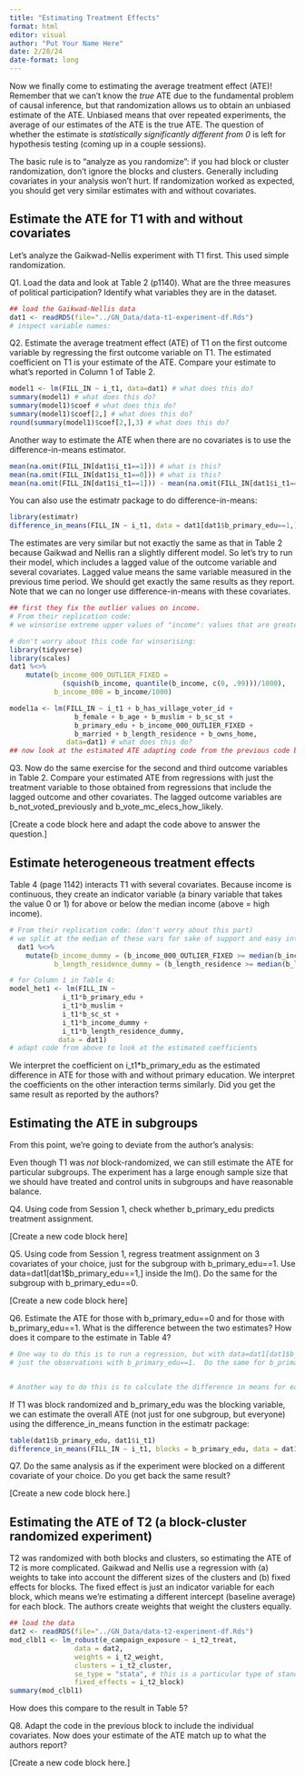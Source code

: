 ```yaml
---
title: "Estimating Treatment Effects"
format: html
editor: visual
author: "Put Your Name Here"
date: 2/28/24
date-format: long
---
```


Now we finally come to estimating the average treatment effect (ATE)! Remember that we can't know the *true* ATE due to the fundamental problem of causal inference, but that randomization allows us to obtain an unbiased estimate of the ATE. Unbiased means that over repeated experiments, the average of our estimates of the ATE is the true ATE. The question of whether the estimate is *statistically significantly different from 0* is left for hypothesis testing (coming up in a couple sessions).

The basic rule is to "analyze as you randomize": if you had block or cluster randomization, don't ignore the blocks and clusters. Generally including covariates in your analysis won't hurt. If randomization worked as expected, you should get very similar estimates with and without covariates.

## Estimate the ATE for T1 with and without covariates

Let's analyze the Gaikwad-Nellis experiment with T1 first. This used simple randomization.

Q1. Load the data and look at Table 2 (p1140). What are the three measures of political participation? Identify what variables they are in the dataset.

```r
## load the Gaikwad-Nellis data
dat1 <- readRDS(file="../GN_Data/data-t1-experiment-df.Rds")
# inspect variable names:
```

Q2. Estimate the average treatment effect (ATE) of T1 on the first outcome variable by regressing the first outcome variable on T1. The estimated coefficient on T1 is your estimate of the ATE. Compare your estimate to what's reported in Column 1 of Table 2.

```r
model1 <- lm(FILL_IN ~ i_t1, data=dat1) # what does this do?
summary(model1) # what does this do?
summary(model1)$coef # what does this do?
summary(model1)$coef[2,] # what does this do?
round(summary(model1)$coef[2,],3) # what does this do?
```

Another way to estimate the ATE when there are no covariates is to use the difference-in-means estimator.

```r
mean(na.omit(FILL_IN[dat1$i_t1==1])) # what is this?
mean(na.omit(FILL_IN[dat1$i_t1==0])) # what is this?
mean(na.omit(FILL_IN[dat1$i_t1==1])) - mean(na.omit(FILL_IN[dat1$i_t1==0])) # what is this?
```

You can also use the estimatr package to do difference-in-means:

```r
library(estimatr)
difference_in_means(FILL_IN ~ i_t1, data = dat1[dat1$b_primary_edu==1,])
```

The estimates are very similar but not exactly the same as that in Table 2 because Gaikwad and Nellis ran a slightly different model. So let's try to run their model, which includes a lagged value of the outcome variable and several covariates. Lagged value means the same variable measured in the previous time period. We should get exactly the same results as they report. Note that we can no longer use difference-in-means with these covariates.

```r
## first they fix the outlier values on income.  
# From their replication code:
# we winsorise extreme upper values of "income": values that are greater than the value at the 99th percentile are replaced by the value at the 99th percentile

# don't worry about this code for winsorising:
library(tidyverse)
library(scales)
dat1 %<>%
    mutate(b_income_000_OUTLIER_FIXED = 
             (squish(b_income, quantile(b_income, c(0, .99)))/1000),
           b_income_000 = b_income/1000)

model1a <- lm(FILL_IN ~ i_t1 + b_has_village_voter_id + 
                b_female + b_age + b_muslim + b_sc_st + 
                b_primary_edu + b_income_000_OUTLIER_FIXED + 
                b_married + b_length_residence + b_owns_home, 
              data=dat1) # what does this do?
## now look at the estimated ATE adapting code from the previous code block
```

Q3. Now do the same exercise for the second and third outcome variables in Table 2. Compare your estimated ATE from regressions with just the treatment variable to those obtained from regressions that include the lagged outcome and other covariates. The lagged outcome variables are b_not_voted_previously and b_vote_mc_elecs_how_likely.

\[Create a code block here and adapt the code above to answer the question.\]

## Estimate heterogeneous treatment effects

Table 4 (page 1142) interacts T1 with several covariates. Because income is continuous, they create an indicator variable (a binary variable that takes the value 0 or 1) for above or below the median income (above = high income).

```r
# From their replication code: (don't worry about this part)
# we split at the median of these vars for sake of support and easy interpretation
  dat1 %<>% 
    mutate(b_income_dummy = (b_income_000_OUTLIER_FIXED >= median(b_income_000_OUTLIER_FIXED))*1,
           b_length_residence_dummy = (b_length_residence >= median(b_length_residence))*1) 

# for Column 1 in Table 4:
model_het1 <- lm(FILL_IN ~ 
             i_t1*b_primary_edu + 
             i_t1*b_muslim + 
             i_t1*b_sc_st + 
             i_t1*b_income_dummy + 
             i_t1*b_length_residence_dummy, 
            data = dat1)
# adapt code from above to look at the estimated coefficients
```

We interpret the coefficient on i_t1\*b_primary_edu as the estimated difference in ATE for those with and without primary education. We interpret the coefficients on the other interaction terms similarly. Did you get the same result as reported by the authors?

## Estimating the ATE in subgroups

From this point, we're going to deviate from the author's analysis:

Even though T1 was *not* block-randomized, we can still estimate the ATE for particular subgroups. The experiment has a large enough sample size that we should have treated and control units in subgroups and have reasonable balance.

Q4. Using code from Session 1, check whether b_primary_edu predicts treatment assignment.

\[Create a new code block here\]

Q5. Using code from Session 1, regress treatment assignment on 3 covariates of your choice, just for the subgroup with b_primary_edu==1. Use data=dat1\[dat1\$b_primary_edu==1,\] inside the lm(). Do the same for the subgroup with b_primary_edu==0.

\[Create a new code block here\]

Q6. Estimate the ATE for those with b_primary_edu==0 and for those with b_primary_edu==1. What is the difference between the two estimates? How does it compare to the estimate in Table 4?

```r
# One way to do this is to run a regression, but with data=dat1[dat1$b_primary_edu==1,] which selects
# just the observations with b_primary_edu==1.  Do the same for b_primary_edu==0.


# Another way to do this is to calculate the difference in means for each subgroup using the code from earlier.  You can do it by hand or use the difference_in_means function from the estimatr package.
```

If T1 was block randomized and b_primary_edu was the blocking variable, we can estimate the overall ATE (not just for one subgroup, but everyone) using the difference_in_means function in the estimatr package:

```r
table(dat1$b_primary_edu, dat1$i_t1)
difference_in_means(FILL_IN ~ i_t1, blocks = b_primary_edu, data = dat1)
```

Q7. Do the same analysis as if the experiment were blocked on a different covariate of your choice. Do you get back the same result?

\[Create a new code block here.\]

## Estimating the ATE of T2 (a block-cluster randomized experiment)

T2 was randomized with both blocks and clusters, so estimating the ATE of T2 is more complicated. Gaikwad and Nellis use a regression with (a) weights to take into account the different sizes of the clusters and (b) fixed effects for blocks. The fixed effect is just an indicator variable for each block, which means we're estimating a different intercept (baseline average) for each block. The authors create weights that weight the clusters equally.

```r
## load the data
dat2 <- readRDS(file="../GN_Data/data-t2-experiment-df.Rds")
mod_clbl1 <- lm_robust(e_campaign_exposure ~ i_t2_treat,
                data = dat2,
                weights = i_t2_weight,
                clusters = i_t2_cluster,
                se_type = "stata", # this is a particular type of standard error for this randomizaton; ignore for now
                fixed_effects = i_t2_block)
summary(mod_clbl1)
```

How does this compare to the result in Table 5?

Q8. Adapt the code in the previous block to include the individual covariates. Now does your estimate of the ATE match up to what the authors report?

\[Create a new code block here.\]
